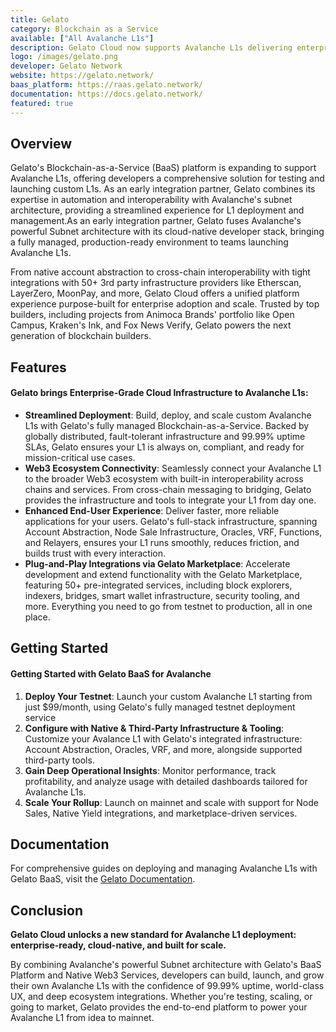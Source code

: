 ```yaml
---
title: Gelato
category: Blockchain as a Service
available: ["All Avalanche L1s"]
description: Gelato Cloud now supports Avalanche L1s delivering enterprise-grade infrastructure for building, deploying, and scaling custom Avalanche networks.
logo: /images/gelato.png
developer: Gelato Network 
website: https://gelato.network/
baas_platform: https://raas.gelato.network/
documentation: https://docs.gelato.network/
featured: true
---
```


## Overview

Gelato's Blockchain-as-a-Service (BaaS) platform is expanding to support Avalanche L1s, offering developers a comprehensive solution for testing and launching custom L1s. As an early integration partner, Gelato combines its expertise in automation and interoperability with Avalanche's subnet architecture, providing a streamlined experience for L1 deployment and management.As an early integration partner, Gelato fuses Avalanche's powerful Subnet architecture with its cloud-native developer stack, bringing a fully managed, production-ready environment to teams launching Avalanche L1s. 

From native account abstraction to cross-chain interoperability with tight integrations with 50+ 3rd party infrastructure providers like Etherscan, LayerZero, MoonPay, and more, Gelato Cloud offers a unified platform experience purpose-built for enterprise adoption and scale. Trusted by top builders, including projects from Animoca Brands' portfolio like Open Campus, Kraken's Ink, and Fox News Verify, Gelato powers the next generation of blockchain builders.

## Features

#### Gelato brings Enterprise-Grade Cloud Infrastructure to Avalanche L1s:

- **Streamlined Deployment**: Build, deploy, and scale custom Avalanche L1s with Gelato's fully managed Blockchain-as-a-Service. Backed by globally distributed, fault-tolerant infrastructure and 99.99% uptime SLAs, Gelato ensures your L1 is always on, compliant, and ready for mission-critical use cases.
- **Web3 Ecosystem Connectivity**: Seamlessly connect your Avalanche L1 to the broader Web3 ecosystem with built-in interoperability across chains and services. From cross-chain messaging to bridging, Gelato provides the infrastructure and tools to integrate your L1 from day one.
- **Enhanced End-User Experience**: Deliver faster, more reliable applications for your users. Gelato's full-stack infrastructure, spanning Account Abstraction, Node Sale Infrastructure, Oracles, VRF, Functions, and Relayers, ensures your L1 runs smoothly, reduces friction, and builds trust with every interaction.
- **Plug-and-Play Integrations via Gelato Marketplace**: Accelerate development and extend functionality with the Gelato Marketplace, featuring 50+ pre-integrated services, including block explorers, indexers, bridges, smart wallet infrastructure, security tooling, and more. Everything you need to go from testnet to production, all in one place.


## Getting Started

#### Getting Started with Gelato BaaS for Avalanche

1. **Deploy Your Testnet**: Launch your custom Avalanche L1 starting from just $99/month, using Gelato's fully managed testnet deployment service
2. **Configure with Native & Third-Party Infrastructure & Tooling**: Customize your Avalance L1 with Gelato's integrated infrastructure: Account Abstraction, Oracles, VRF, and more, alongside supported third-party tools.
3. **Gain Deep Operational Insights**: Monitor performance, track profitability, and analyze usage with detailed dashboards tailored for Avalanche L1s.
4. **Scale Your Rollup**: Launch on mainnet and scale with support for Node Sales, Native Yield integrations, and marketplace-driven services.

## Documentation

For comprehensive guides on deploying and managing Avalanche L1s with Gelato BaaS, visit the [Gelato Documentation](https://docs.gelato.network/).

## Conclusion

**Gelato Cloud unlocks a new standard for Avalanche L1 deployment: enterprise-ready, cloud-native, and built for scale.**

By combining Avalanche's powerful Subnet architecture with Gelato's BaaS Platform and Native Web3 Services, developers can build, launch, and grow their own Avalanche L1s with the confidence of 99.99% uptime, world-class UX, and deep ecosystem integrations. Whether you're testing, scaling, or going to market, Gelato provides the end-to-end platform to power your Avalanche L1 from idea to mainnet.


